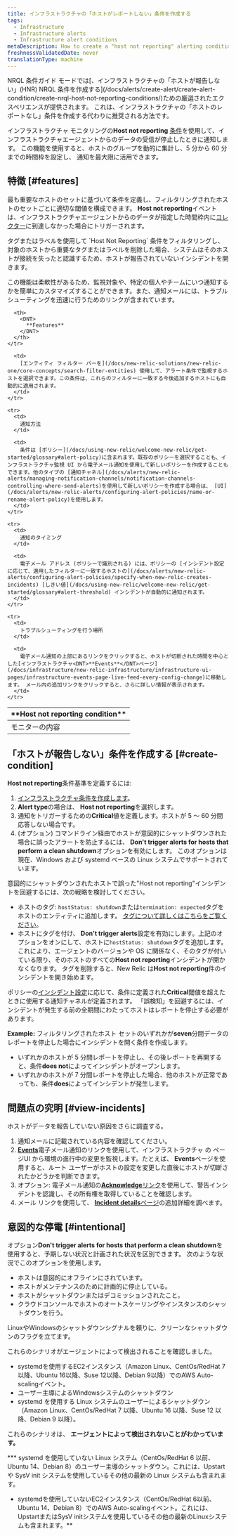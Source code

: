 ```yaml
---
title: インフラストラクチャの「ホストがレポートしない」条件を作成する
tags:
  - Infrastructure
  - Infrastructure alerts
  - Infrastructure alert conditions
metaDescription: How to create a "host not reporting" alerting condition for infrastructure monitoring.
freshnessValidatedDate: never
translationType: machine
---
```


<Callout variant="tip">
  NRQL 条件ガイド モードでは[、インフラストラクチャの「ホストが報告しない」(HNR) NRQL 条件を作成する](/docs/alerts/create-alert/create-alert-condition/create-nrql-host-not-reporting-conditions/)ための厳選されたエクスペリエンスが提供されます。 これは、インフラストラクチャの「ホストのレポートなし」条件を作成する代わりに推奨される方法です。
</Callout>

インフラストラクチャ モニタリングの<DNT>**Host not reporting**</DNT> [条件](/docs/infrastructure/new-relic-infrastructure/configuration/infrastructure-alerts-add-edit-or-view-host-alert-information)を使用して、インフラストラクチャエージェントからのデータの受信が停止したときに通知します。 この機能を使用すると、ホストのグループを動的に集計し、5 分から 60 分までの時間枠を設定し、 <InlinePopover type="alerts" />通知を最大限に活用できます。

## 特徴 [#features]

最も重要なホストのセットに基づいて条件を定義し、フィルタリングされたホストのセットごとに適切な閾値を構成できます。 <DNT>**Host not reporting**</DNT>イベントは、インフラストラクチャエージェントからのデータが指定した時間枠内に[コレクター](/docs/accounts-partnerships/education/getting-started-new-relic/glossary#collector)に到達しなかった場合にトリガーされます。

<Callout variant="caution">
  タグまたはラベルを使用して `Host Not Reporting` 条件をフィルタリングし、対象のホストから重要なタグまたはラベルを削除した場合、システムはそのホストが接続を失ったと認識するため、ホストが報告されていないインシデントを開きます。
</Callout>

この機能は柔軟性があるため、監視対象や、特定の個人やチームにいつ通知するかを簡単にカスタマイズすることができます。また、通知メールには、トラブルシューティングを迅速に行うためのリンクが含まれています。

<table>
  <thead>
    <tr>
      <th style={{ width: "200px" }}>
        <DNT>
          **Host not reporting condition**
        </DNT>
      </th>

      <th>
        <DNT>
          **Features**
        </DNT>
      </th>
    </tr>
  </thead>

  <tbody>
    <tr>
      <td>
        モニターの内容
      </td>

      <td>
        [エンティティ フィルター バーを](/docs/new-relic-solutions/new-relic-one/core-concepts/search-filter-entities) 使用して、アラート条件で監視するホストを選択できます。この条件は、これらのフィルターに一致する今後追加するホストにも自動的に適用されます。
      </td>
    </tr>

    <tr>
      <td>
        通知方法
      </td>

      <td>
        条件は [ポリシー](/docs/using-new-relic/welcome-new-relic/get-started/glossary#alert-policy)に含まれます。既存のポリシーを選択することも、インフラストラクチャ監視 UI から電子メール通知を使用して新しいポリシーを作成することもできます。他のタイプの [通知チャネル](/docs/alerts/new-relic-alerts/managing-notification-channels/notification-channels-controlling-where-send-alerts)を使用して新しいポリシーを作成する場合は、 [UI](/docs/alerts/new-relic-alerts/configuring-alert-policies/name-or-rename-alert-policy)を使用します。
      </td>
    </tr>

    <tr>
      <td>
        通知のタイミング
      </td>

      <td>
        電子メール アドレス (ポリシーで識別される) には、ポリシーの [インシデント設定 に応じて、適用したフィルターに一致するホストの](/docs/alerts/new-relic-alerts/configuring-alert-policies/specify-when-new-relic-creates-incidents) [しきい値](/docs/using-new-relic/welcome-new-relic/get-started/glossary#alert-threshold) インシデントが自動的に通知されます。
      </td>
    </tr>

    <tr>
      <td>
        トラブルシューティングを行う場所
      </td>

      <td>
        電子メール通知の上部にあるリンクをクリックすると、ホストが切断された時間を中心とした[インフラストラクチャ<DNT>**Events**</DNT>ページ](/docs/infrastructure/new-relic-infrastructure/infrastructure-ui-pages/infrastructure-events-page-live-feed-every-config-change)に移動します。 メール内の追加リンクをクリックすると、さらに詳しい情報が表示されます。
      </td>
    </tr>
  </tbody>
</table>

## 「ホストが報告しない」条件を作成する [#create-condition]

<DNT>**Host not reporting**</DNT>条件基準を定義するには:

1. [インフラストラクチャ条件を作成します](/docs/infrastructure/new-relic-infrastructure/configuration/infrastructure-alerts-add-edit-or-view-host-alert-information)。
2. <DNT>**Alert type**</DNT>の場合は、 <DNT>**Host not reporting**</DNT>を選択します。
3. 通知をトリガーするための<DNT>**Critical**</DNT>値を定義します。ホストが 5 ～ 60 分間応答しない場合です。
4. (オプション) コマンドライン経由でホストが意図的にシャットダウンされた場合に誤ったアラートを防止するには、 <DNT>**Don't trigger alerts for hosts that perform a clean shutdown**</DNT>オプションを有効にします。 このオプションは現在、Windows および systemd ベースの Linux システムでサポートされています。

<Callout variant="tip">
  意図的にシャットダウンされたホストで誤った<DNT>&quot;Host not reporting&quot;</DNT>インシデントを回避するには、次の戦略を検討してください。

  * ホストのタグ: `hostStatus: shutdown`または`termination: expected`タグをホストのエンティティに追加します。 [タグについて詳しくはこちらをご覧ください](/docs/new-relic-one/use-new-relic-one/core-concepts/use-tags-help-organize-find-your-data/)。
  * ホストにタグを付け、 <DNT>**Don't trigger alerts**</DNT>設定を有効にします。上記のオプションをオンにして、ホストに`hostStatus: shutdown`タグを追加します。 これにより、エージェントのバージョンや OS に関係なく、そのタグが付いている限り、そのホストのすべての<DNT>**Host not reporting**</DNT>インシデントが開かなくなります。 タグを削除すると、New Relic は<DNT>**Host not reporting**</DNT>件のインシデントを開き始めます。
</Callout>

ポリシーの[インシデント設定](/docs/alerts/new-relic-alerts/configuring-alert-policies/specify-when-new-relic-creates-incidents)に応じて、条件に定義された<DNT>**Critical**</DNT>閾値を超えたときに使用する通知チャネルが定義されます。 「誤検知」を回避するには、インシデントが発生する前の全期間にわたってホストはレポートを停止する必要があります。

<DNT>**Example:**</DNT> フィルタリングされたホスト セットのいずれかが<DNT>**seven**</DNT>分間データのレポートを停止した場合にインシデントを開く条件を作成します。

* いずれかのホストが 5 分間レポートを停止し、その後レポートを再開すると、条件<DNT>**does not**</DNT>によってインシデントがオープンします。
* いずれかのホストが 7 分間レポートを停止した場合、他のホストが正常であっても、条件<DNT>**does**</DNT>によってインシデントが発生します。

## 問題点の究明 [#view-incidents]

ホストがデータを報告していない原因をさらに調査する。

1. 通知メールに記載されている内容を確認してください。
2. [<DNT>**Events**</DNT>](/docs/infrastructure/new-relic-infrastructure/infrastructure-ui-pages/infrastructure-events-page-live-feed-every-config-change)電子メール通知のリンクを使用して、インフラストラクチャ の ページUI から環境の進行中の変更を監視します。たとえば、 <DNT>**Events**</DNT>ページを使用すると、ルート ユーザーがホストの設定を変更した直後にホストが切断されたかどうかを判断できます。
3. オプション: 電子メール通知の[<DNT>**Acknowledge**</DNT>リンク](/docs/alerts/new-relic-alerts/reviewing-alert-incidents/acknowledge-alert-incidents)を使用して、警告インシデントを認識し、その所有権を取得していることを確認します。
4. メール リンクを使用して、 [<DNT>**Incident details**</DNT>ページ](/docs/alerts-applied-intelligence/new-relic-alerts/alert-incidents/view-event-details-incidents)の追加詳細を調べます。

## 意図的な停電 [#intentional]

オプション<DNT>**Don't trigger alerts for hosts that perform a clean shutdown**</DNT>を使用すると、予期しない状況と計画された状況を区別できます。 次のような状況でこのオプションを使用します。

* ホストは意図的にオフラインにされています。
* ホストがメンテナンスのために計画的に停止している。
* ホストがシャットダウンまたはデコミッションされたこと。
* クラウドコンソールでホストのオートスケーリングやインスタンスのシャットダウンを行う。

LinuxやWindowsのシャットダウンシグナルを頼りに、クリーンなシャットダウンのフラグを立てます。

これらのシナリオがエージェントによって検出されることを確認しました。

* systemdを使用するEC2インスタンス（Amazon Linux、CentOs/RedHat 7以降、Ubuntu 16以降、Suse 12以降、Debian 9以降）でのAWS Auto-scalingイベント。
* ユーザー主導によるWindowsシステムのシャットダウン
* systemd を使用する Linux システムのユーザーによるシャットダウン（Amazon Linux、CentOs/RedHat 7 以降、Ubuntu 16 以降、Suse 12 以降、Debian 9 以降）。

これらのシナリオは、 **エージェントによって検出されないことがわかっています。**

*** systemd を使用していない Linux システム（CentOs/RedHat 6 以前、Ubuntu 14、Debian 8）のユーザー主導のシャットダウン。これには、Upstart や SysV init システムを使用しているその他の最新の Linux システムも含まれます。
* systemdを使用していないEC2インスタンス（CentOs/RedHat 6以前、Ubuntu 14、Debian 8）でのAWS Auto-scalingイベント。これには、UpstartまたはSysV initシステムを使用しているその他の最新のLinuxシステムも含まれます。**